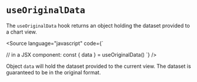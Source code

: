 
<Meta title="Core/Hooks/useOriginalData" />

# `useOriginalData`

The `useOriginalData` hook returns an object holding the dataset provided to a chart view.

<Source
    language="javascript"
    code={`

// in a JSX component:
const { data } = useOriginalData()
`} />

Object `data` will hold the dataset provided to the current view.
The dataset is guaranteed to be in the original format.

